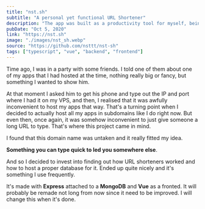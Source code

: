 ```yaml
---
title: "nst.sh"
subtitle: "A personal yet functional URL Shortener"
description: "The app was built as a productivity tool for myself, being able to use my domain to go fast to specific pages on all my devices was really something that I find convenient. Its built with a Express backend + MongoDB and a really small Vue frontend"
pubDate: "Oct 5, 2020"
link: "https://nst.sh"
image: "./images/nst_sh.webp"
source: "https://github.com/nsttt/nst-sh"
tags: ["typescript", "vue", "backend", "frontend"]
---
```


Time ago, I was in a party with some friends. I told one of them about one of my apps that I had hosted at the time, nothing really big or fancy, but something I wanted to show him.

At that moment I asked him to get his phone and type out the IP and port where I had it on my VPS, and then, I realised that it was awfully inconvenient to host my apps that way. That's a turning point when I decided to actually host all my apps in subdomains like I do right now. But even then, once again, it was somehow inconvenient to just give someone a long URL to type. That's where this project came in mind.

I found that this domain name was untaken and it really fitted my idea.

**Something you can type quick to led you somewhere else**.

And so I decided to invest into finding out how URL shorteners worked and how to host a proper database for it. Ended up quite nicely and it's something I use frequently.

It's made with **Express** attached to a **MongoDB** and **Vue** as a fronted. It will probably be remade not long from now since it need to be improved. I will change this when it's done.

